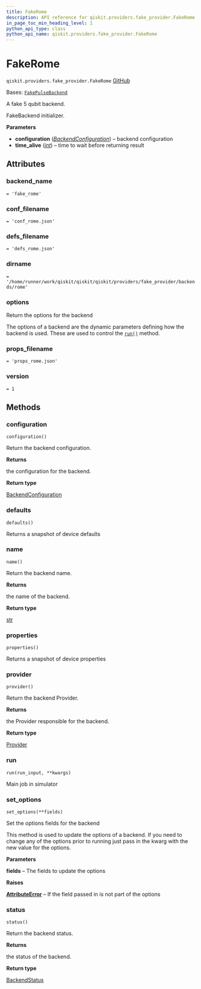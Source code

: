 ```yaml
---
title: FakeRome
description: API reference for qiskit.providers.fake_provider.FakeRome
in_page_toc_min_heading_level: 1
python_api_type: class
python_api_name: qiskit.providers.fake_provider.FakeRome
---
```


# FakeRome

<span id="qiskit.providers.fake_provider.FakeRome" />

`qiskit.providers.fake_provider.FakeRome` [GitHub](https://github.com/qiskit/qiskit/tree/stable/0.45/qiskit/providers/fake_provider/backends/rome/fake_rome.py "view source code")

Bases: [`FakePulseBackend`](providers_fake_provider#qiskit.providers.fake_provider.FakePulseBackend "qiskit.providers.fake_provider.fake_pulse_backend.FakePulseBackend")

A fake 5 qubit backend.

FakeBackend initializer.

**Parameters**

*   **configuration** ([*BackendConfiguration*](qiskit.providers.models.BackendConfiguration "qiskit.providers.models.BackendConfiguration")) – backend configuration
*   **time\_alive** ([*int*](https://docs.python.org/3/library/functions.html#int "(in Python v3.12)")) – time to wait before returning result

## Attributes

<span id="qiskit.providers.fake_provider.FakeRome.backend_name" />

### backend\_name

`= 'fake_rome'`

<span id="qiskit.providers.fake_provider.FakeRome.conf_filename" />

### conf\_filename

`= 'conf_rome.json'`

<span id="qiskit.providers.fake_provider.FakeRome.defs_filename" />

### defs\_filename

`= 'defs_rome.json'`

<span id="qiskit.providers.fake_provider.FakeRome.dirname" />

### dirname

`= '/home/runner/work/qiskit/qiskit/qiskit/providers/fake_provider/backends/rome'`

<span id="qiskit.providers.fake_provider.FakeRome.options" />

### options

Return the options for the backend

The options of a backend are the dynamic parameters defining how the backend is used. These are used to control the [`run()`](#qiskit.providers.fake_provider.FakeRome.run "qiskit.providers.fake_provider.FakeRome.run") method.

<span id="qiskit.providers.fake_provider.FakeRome.props_filename" />

### props\_filename

`= 'props_rome.json'`

<span id="qiskit.providers.fake_provider.FakeRome.version" />

### version

`= 1`

## Methods

### configuration

<span id="qiskit.providers.fake_provider.FakeRome.configuration" />

`configuration()`

Return the backend configuration.

**Returns**

the configuration for the backend.

**Return type**

[BackendConfiguration](qiskit.providers.models.BackendConfiguration "qiskit.providers.models.BackendConfiguration")

### defaults

<span id="qiskit.providers.fake_provider.FakeRome.defaults" />

`defaults()`

Returns a snapshot of device defaults

### name

<span id="qiskit.providers.fake_provider.FakeRome.name" />

`name()`

Return the backend name.

**Returns**

the name of the backend.

**Return type**

[str](https://docs.python.org/3/library/stdtypes.html#str "(in Python v3.12)")

### properties

<span id="qiskit.providers.fake_provider.FakeRome.properties" />

`properties()`

Returns a snapshot of device properties

### provider

<span id="qiskit.providers.fake_provider.FakeRome.provider" />

`provider()`

Return the backend Provider.

**Returns**

the Provider responsible for the backend.

**Return type**

[Provider](qiskit.providers.Provider "qiskit.providers.Provider")

### run

<span id="qiskit.providers.fake_provider.FakeRome.run" />

`run(run_input, **kwargs)`

Main job in simulator

### set\_options

<span id="qiskit.providers.fake_provider.FakeRome.set_options" />

`set_options(**fields)`

Set the options fields for the backend

This method is used to update the options of a backend. If you need to change any of the options prior to running just pass in the kwarg with the new value for the options.

**Parameters**

**fields** – The fields to update the options

**Raises**

[**AttributeError**](https://docs.python.org/3/library/exceptions.html#AttributeError "(in Python v3.12)") – If the field passed in is not part of the options

### status

<span id="qiskit.providers.fake_provider.FakeRome.status" />

`status()`

Return the backend status.

**Returns**

the status of the backend.

**Return type**

[BackendStatus](qiskit.providers.models.BackendStatus "qiskit.providers.models.BackendStatus")

